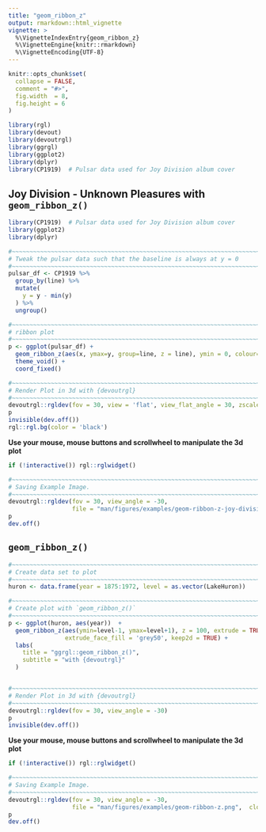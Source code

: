 ```yaml
---
title: "geom_ribbon_z"
output: rmarkdown::html_vignette
vignette: >
  %\VignetteIndexEntry{geom_ribbon_z}
  %\VignetteEngine{knitr::rmarkdown}
  %\VignetteEncoding{UTF-8}
---
```


```r
knitr::opts_chunk$set(
  collapse = FALSE,
  comment = "#>",
  fig.width  = 8,
  fig.height = 6
)
```



```r
library(rgl)
library(devout)
library(devoutrgl)
library(ggrgl)
library(ggplot2)
library(dplyr)
library(CP1919)  # Pulsar data used for Joy Division album cover
```



Joy Division - Unknown Pleasures with `geom_ribbon_z()`
-----------------------------------------------------------------------------

```r
library(CP1919)  # Pulsar data used for Joy Division album cover
library(ggplot2)
library(dplyr)

#~~~~~~~~~~~~~~~~~~~~~~~~~~~~~~~~~~~~~~~~~~~~~~~~~~~~~~~~~~~~~~~~~~~~~~~~~~~~
# Tweak the pulsar data such that the baseline is always at y = 0
#~~~~~~~~~~~~~~~~~~~~~~~~~~~~~~~~~~~~~~~~~~~~~~~~~~~~~~~~~~~~~~~~~~~~~~~~~~~~
pulsar_df <- CP1919 %>%
  group_by(line) %>%
  mutate(
    y = y - min(y)
  ) %>%
  ungroup()

#~~~~~~~~~~~~~~~~~~~~~~~~~~~~~~~~~~~~~~~~~~~~~~~~~~~~~~~~~~~~~~~~~~~~~~~~~~~~
# ribbon plot
#~~~~~~~~~~~~~~~~~~~~~~~~~~~~~~~~~~~~~~~~~~~~~~~~~~~~~~~~~~~~~~~~~~~~~~~~~~~~
p <- ggplot(pulsar_df) +
  geom_ribbon_z(aes(x, ymax=y, group=line, z = line), ymin = 0, colour='white') +
  theme_void() + 
  coord_fixed()

#~~~~~~~~~~~~~~~~~~~~~~~~~~~~~~~~~~~~~~~~~~~~~~~~~~~~~~~~~~~~~~~~~~~~~~~~~~~~
# Render Plot in 3d with {devoutrgl}
#~~~~~~~~~~~~~~~~~~~~~~~~~~~~~~~~~~~~~~~~~~~~~~~~~~~~~~~~~~~~~~~~~~~~~~~~~~~~
devoutrgl::rgldev(fov = 30, view = 'flat', view_flat_angle = 30, zscale = 4)
p
invisible(dev.off())
rgl::rgl.bg(color = 'black')
```



**Use your mouse, mouse buttons and scrollwheel to manipulate the 3d plot**

```r
if (!interactive()) rgl::rglwidget()
```





```r
#~~~~~~~~~~~~~~~~~~~~~~~~~~~~~~~~~~~~~~~~~~~~~~~~~~~~~~~~~~~~~~~~~~~~~~~~~~~~~
# Saving Example Image.
#~~~~~~~~~~~~~~~~~~~~~~~~~~~~~~~~~~~~~~~~~~~~~~~~~~~~~~~~~~~~~~~~~~~~~~~~~~~~~
devoutrgl::rgldev(fov = 30, view_angle = -30, 
                  file = "man/figures/examples/geom-ribbon-z-joy-division.png",  close_window = TRUE, dpi = 200)
p
dev.off()
```




`geom_ribbon_z()`
-----------------------------------------------------------------------------

```r
#~~~~~~~~~~~~~~~~~~~~~~~~~~~~~~~~~~~~~~~~~~~~~~~~~~~~~~~~~~~~~~~~~~~~~~~~~~~~
# Create data set to plot
#~~~~~~~~~~~~~~~~~~~~~~~~~~~~~~~~~~~~~~~~~~~~~~~~~~~~~~~~~~~~~~~~~~~~~~~~~~~~
huron <- data.frame(year = 1875:1972, level = as.vector(LakeHuron))

#~~~~~~~~~~~~~~~~~~~~~~~~~~~~~~~~~~~~~~~~~~~~~~~~~~~~~~~~~~~~~~~~~~~~~~~~~~~~
# Create plot with `geom_ribbon_z()`
#~~~~~~~~~~~~~~~~~~~~~~~~~~~~~~~~~~~~~~~~~~~~~~~~~~~~~~~~~~~~~~~~~~~~~~~~~~~~
p <- ggplot(huron, aes(year))  +
  geom_ribbon_z(aes(ymin=level-1, ymax=level+1), z = 100, extrude = TRUE,
                extrude_face_fill = 'grey50', keep2d = TRUE) +
  labs(
    title = "ggrgl::geom_ribbon_z()",
    subtitle = "with {devoutrgl}"
  )


#~~~~~~~~~~~~~~~~~~~~~~~~~~~~~~~~~~~~~~~~~~~~~~~~~~~~~~~~~~~~~~~~~~~~~~~~~~~~
# Render Plot in 3d with {devoutrgl}
#~~~~~~~~~~~~~~~~~~~~~~~~~~~~~~~~~~~~~~~~~~~~~~~~~~~~~~~~~~~~~~~~~~~~~~~~~~~~
devoutrgl::rgldev(fov = 30, view_angle = -30)
p
invisible(dev.off())
```



**Use your mouse, mouse buttons and scrollwheel to manipulate the 3d plot**

```r
if (!interactive()) rgl::rglwidget()
```



```r
#~~~~~~~~~~~~~~~~~~~~~~~~~~~~~~~~~~~~~~~~~~~~~~~~~~~~~~~~~~~~~~~~~~~~~~~~~~~~~
# Saving Example Image.
#~~~~~~~~~~~~~~~~~~~~~~~~~~~~~~~~~~~~~~~~~~~~~~~~~~~~~~~~~~~~~~~~~~~~~~~~~~~~~
devoutrgl::rgldev(fov = 30, view_angle = -30, 
                  file = "man/figures/examples/geom-ribbon-z.png",  close_window = TRUE, dpi = 200)
p
dev.off()
```

